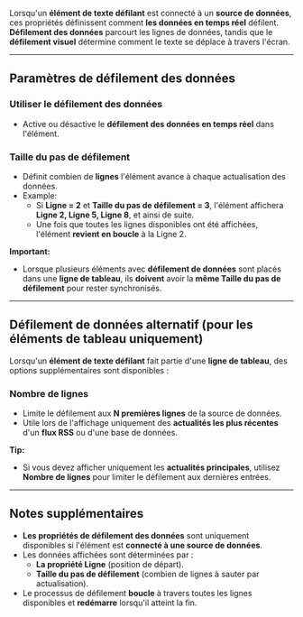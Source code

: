 Lorsqu'un **élément de texte défilant** est connecté à un **source de données**, ces propriétés définissent comment **les données en temps réel** défilent. **Défilement des données** parcourt les lignes de données, tandis que le **défilement visuel** détermine comment le texte se déplace à travers l'écran.

***

## **Paramètres de défilement des données**

### **Utiliser le défilement des données**

* Active ou désactive le **défilement des données en temps réel** dans l'élément.

### **Taille du pas de défilement**

* Définit combien de **lignes** l'élément avance à chaque actualisation des données.
* Example:
  * Si **Ligne = 2** et **Taille du pas de défilement = 3**, l'élément affichera **Ligne 2, Ligne 5, Ligne 8**, et ainsi de suite.
  * Une fois que toutes les lignes disponibles ont été affichées, l'élément **revient en boucle** à la Ligne 2.

**Important:**

* Lorsque plusieurs éléments avec **défilement de données** sont placés dans une **ligne de tableau**, ils **doivent** avoir la **même Taille du pas de défilement** pour rester synchronisés.

***

## **Défilement de données alternatif (pour les éléments de tableau uniquement)**

Lorsqu'un **élément de texte défilant** fait partie d'une **ligne de tableau**, des options supplémentaires sont disponibles :

### **Nombre de lignes**

* Limite le défilement aux **N premières lignes** de la source de données.
* Utile lors de l'affichage uniquement des **actualités les plus récentes** d'un **flux RSS** ou d'une base de données.

**Tip:**

* Si vous devez afficher uniquement les **actualités principales**, utilisez **Nombre de lignes** pour limiter le défilement aux dernières entrées.

***

## **Notes supplémentaires**

* **Les propriétés de défilement des données** sont uniquement disponibles si l'élément est **connecté à une source de données**.
* Les données affichées sont déterminées par :
  * **La propriété Ligne** (position de départ).
  * **Taille du pas de défilement** (combien de lignes à sauter par actualisation).
* Le processus de défilement **boucle** à travers toutes les lignes disponibles et **redémarre** lorsqu'il atteint la fin.
